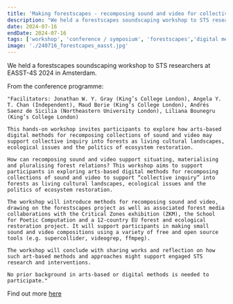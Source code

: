 ```yaml
---
title: 'Making forestscapes - recomposing sound and video for collective inquiry into forests as living cultural landscapes'
description: "We held a forestscapes soundscaping workshop to STS researchers at EASST-4S 2024 in Amsterdam"
date: 2024-07-16
endDate: 2024-07-16
tags: ['workshop', 'conference / symposium', 'forestscapes','digital media / tech']
image: './240716_forestcapes_easst.jpg'
---
```


We held a forestscapes soundscaping workshop to STS researchers at EASST-4S 2024 in Amsterdam.

From the conference programme: 

    "Facilitators: Jonathan W. Y. Gray (King’s College London), Angela Y. T. Chan (Independent), Maud Borie (King’s College London), Andrés Saenz de Sicilia (Northeastern University London), Liliana Bounegru (King’s College London)

    This hands-on workshop invites participants to explore how arts-based digital methods for recomposing collections of sound and video may support collective inquiry into forests as living cultural landscapes, ecological issues and the politics of ecosystem restoration.

    How can recomposing sound and video support situating, materialising and pluralising forest relations? This workshop aims to support participants in exploring arts-based digital methods for recomposing collections of sound and video to support “collective inquiry” into forests as living cultural landscapes, ecological issues and the politics of ecosystem restoration.

    The workshop will introduce methods for recomposing sound and video, drawing on the forestscapes project as well as associated forest media collaborations with the Critical Zones exhibition (ZKM), the School for Poetic Computation and a 12-country EU forest and ecological restoration project. It will support participants in making small sound and video compositions using a variety of free and open source tools (e.g. supercollider, videogrep, ffmpeg).

    The workshop will conclude with sharing works and reflection on how such art-based methods and approaches might support engaged STS research and interventions.

    No prior background in arts-based or digital methods is needed to participate."

Find out more [here](https://www.easst4s2024.net/programme/#15156)